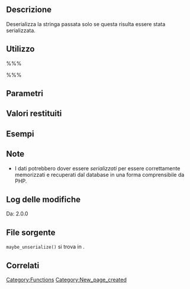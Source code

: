 {{Languages|
{{en|Function Reference/maybe_unserialize}}
{{it|Riferimento funzioni/maybe_unserialize}}
}}

== Descrizione ==
Deserializza la stringa passata solo se questa risulta essere stata serializzata.

== Utilizzo ==
%%%<?php maybe_unserialize( $original ) ?>%%%

== Parametri ==
{{it:Parameter|$original|string|Stringa originale da deserializzare se necessario.}}

== Valori restituiti ==
{{it:Return||mixed|I dati deserializzati possono essere di qualunque tipo.}}

== Esempi ==
<!-- Need creative examples. Feel free to link to external examples. -->

== Note ==
* I dati potrebbero dover essere <i>serializzati</i> per essere correttamente memorizzati e recuperati dal database in una forma comprensibile da PHP.

== Log delle modifiche ==
Da: 2.0.0

== File sorgente ==
<!-- Need links to current source code files -->
<tt>maybe_unserialize()</tt> si trova in {{Trac|wp-includes/functions.php}}.

== Correlati ==
<!--
    To Do:
    Need to find related functions.
    Need to create groups of functions and create templates to add them to a page quickly.
    Some functions may be related to many groups of functions.
-->

{{it:Tag Footer}}

[[Category:Functions]]
[[Category:New_page_created]]